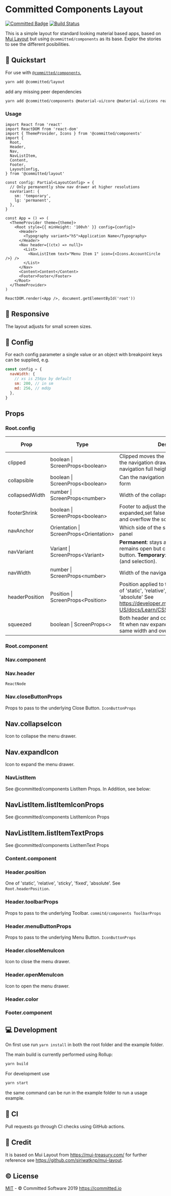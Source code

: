 
<Meta title="Layout" component={Root} />

# Committed Components Layout

[![Committed Badge](https://img.shields.io/endpoint?url=https%3A%2F%2Fcommitted.software%2Fbadge)](https://committed.io)
[![Build Status](https://drone.committed.software/api/badges/commitd/layout/status.svg)](https://drone.committed.software/commitd/layout)

This is a simple layout for standard looking material based apps, based on [Mui Layout](https://mui-treasury.com/components/layout)
but using `@committed/components` as its base. Explor the stories to see the different posibilities.

## 🚀 Quickstart

For use with [`@committed/components`](https://github.com/commitd/components),

```bash
yarn add @committed/layout
```

add any missing peer dependencies

```bash
yarn add @committed/components @material-ui/core @material-ui/icons react react-dom
```

### Usage

```tsx
import React from 'react'
import ReactDOM from 'react-dom'
import { ThemeProvider, Icons } from '@committed/components'
import {
  Root,
  Header,
  Nav,
  NavListItem,
  Content,
  Footer,
  LayoutConfig,
} from '@committed/layout'

const config: Partial<LayoutConfig> = {
  // Only permanently show nav drawer at higher resolutions
  navVariant: {
    sm: 'temporary',
    lg: 'permanent',
  },
}

const App = () => (
  <ThemeProvider theme={theme}>
    <Root style={{ minHeight: '100vh' }} config={config}>
      <Header>
        <Typography variant="h5">Application Name</Typography>
      </Header>
      <Nav header={(ctx) => null}>
        <List>
          <NavListItem text="Menu Item 1" icon={<Icons.AccountCircle />} />
        </List>
      </Nav>
      <Content>Content</Content>
      <Footer>Footer</Footer>
    </Root>
  </ThemeProvider>
)

ReactDOM.render(<App />, document.getElementById('root'))
```

## 📱 Responsive

The layout adjusts for small screen sizes.

## 📝 Config

For each config parameter a single value or an object with breakpoint keys can be supplied, e.g.

```javascript
const config = {
  navWidth: {
    // xs is 256px by default
    sm: 200, // in sm
    md: 256, // mdUp
  },
}
```

## Props

### Root.config

| Prop           | Type                                      | Description                                                                                                                                                                     | Default Value |
| -------------- | ----------------------------------------- | ------------------------------------------------------------------------------------------------------------------------------------------------------------------------------- | ------------- |
| clipped        | boolean \| ScreenProps\<boolean\>         | Clipped moves the header over the top of the navigation drawer, unclipped makes navigation full height                                                                          | false         |
| collapsible    | boolean \| ScreenProps\<boolean\>         | Can the navigation be collapsed to a smaller form                                                                                                                               | true          |
| collapsedWidth | number \| ScreenProps\<number\>           | Width of the collapsed navigation                                                                                                                                               | 64            |
| footerShrink   | boolean \| ScreenProps\<boolean\>         | Footer to adjust the size to fit when nav expanded,set false to keep the same width and overflow the screen.                                                                    | true          |
| navAnchor      | Orientation \| ScreenProps\<Orientation\> | Which side of the screen to show the nav panel                                                                                                                                  | left          |
| navVariant     | Variant \| ScreenProps\<Variant\>         | **Permanent**: stays all the time. **Persistent**: remains open but can be hidden with button. **Temporary**: hides on click away (and selection).                              | permanent     |
| navWidth       | number \| ScreenProps\<number\>           | Width of the navigation drawer                                                                                                                                                  | 256           |
| headerPosition | Position \| ScreenProps\<Position\>       | Position applied to the AppBar header. one of 'static', 'relative', 'sticky', 'fixed', 'absolute' See https://developer.mozilla.org/en-US/docs/Learn/CSS/CSS_layout/Positioning | relative      |
| squeezed       | boolean \| ScreenProps\<\>                | Both header and content adjust the size to fit when nav expanded, set false to keep the same width and overflow the screen.                                                     | boolean       |

### Root.component

### Nav.component

### Nav.header

`ReactNode`

### Nav.closeButtonProps

Props to pass to the underlying Close Button. `IconButtonProps`

## Nav.collapseIcon

Icon to collapse the menu drawer.

## Nav.expandIcon

Icon to expand the menu drawer.

### NavListItem

See @committed/components ListItem Props. In Addition, see below:

## NavListItem.listItemIconProps

See @committed/components ListItemIcon Props

## NavListItem.listItemTextProps

See @committed/components ListItemText Props

### Content.component

### Header.position

One of 'static', 'relative', 'sticky', 'fixed', 'absolute'. See `Root.headerPosition`.

### Header.toolbarProps

Props to pass to the underlying Toolbar. `commitd/components ToolbarProps`

### Header.menuButtonProps

Props to pass to the underlying Menu Button. `IconButtonProps`

### Header.closeMenuIcon

Icon to close the menu drawer.

### Header.openMenuIcon

Icon to open the menu drawer.

### Header.color

### Footer.component

## 💻 Development

On first use run `yarn install` in both the root folder and the example folder.

The main build is currently performed using Rollup:

```bash
yarn build
```

For development use

```bash
yarn start
```

the same command can be run in the example folder to run a usage example.

## 🤖 CI

Pull requests go through CI checks using GitHub actions.

## 👏 Credit

It is based on Mui Layout from https://mui-treasury.com/
for further reference see https://github.com/siriwatknp/mui-layout.

## ©️ License

[MIT](/LICENSE) - © Committed Software 2019 https://committed.io
